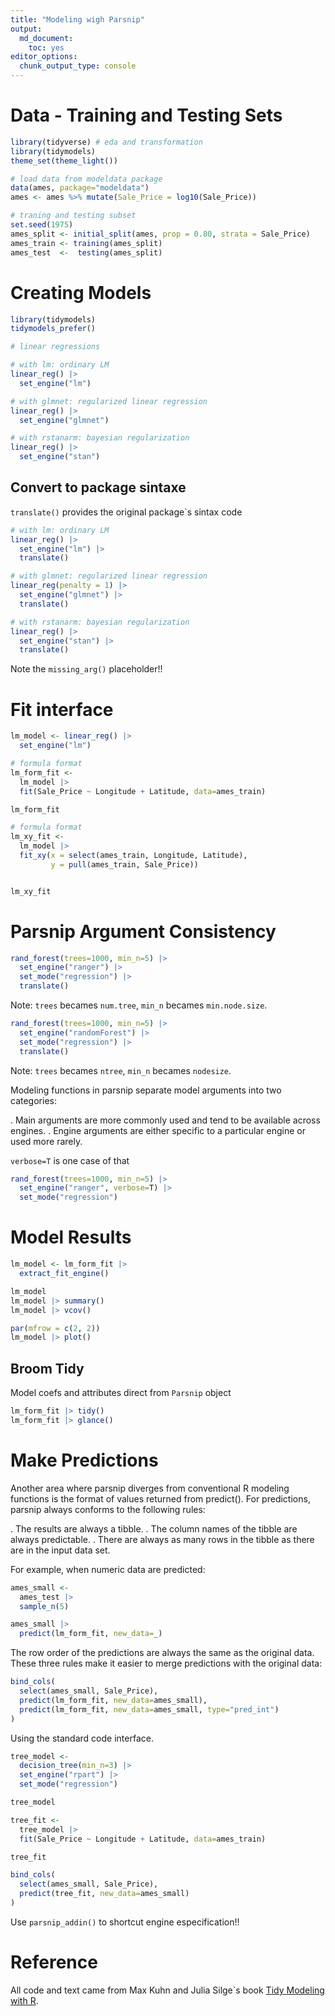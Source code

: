 ```yaml
---
title: "Modeling wigh Parsnip"
output: 
  md_document:
    toc: yes
editor_options: 
  chunk_output_type: console
---
```


# Data - Training and Testing Sets

```r
library(tidyverse) # eda and transformation
library(tidymodels)
theme_set(theme_light())

# load data from modeldata package
data(ames, package="modeldata")
ames <- ames %>% mutate(Sale_Price = log10(Sale_Price))

# traning and testing subset
set.seed(1975)
ames_split <- initial_split(ames, prop = 0.80, strata = Sale_Price)
ames_train <- training(ames_split)
ames_test  <-  testing(ames_split)


```

# Creating Models

```r
library(tidymodels)
tidymodels_prefer()

# linear regressions

# with lm: ordinary LM
linear_reg() |> 
  set_engine("lm")

# with glmnet: regularized linear regression
linear_reg() |> 
  set_engine("glmnet")

# with rstanarm: bayesian regularization
linear_reg() |>  
  set_engine("stan")
```

## Convert to package sintaxe

`translate()` provides the original package`s sintax code

```r

# with lm: ordinary LM
linear_reg() |> 
  set_engine("lm") |> 
  translate()

# with glmnet: regularized linear regression
linear_reg(penalty = 1) |> 
  set_engine("glmnet") |> 
  translate()

# with rstanarm: bayesian regularization
linear_reg() |>  
  set_engine("stan") |> 
  translate()
```
 
Note the `missing_arg()` placeholder!!

# Fit interface

```r

lm_model <- linear_reg() |> 
  set_engine("lm")

# formula format
lm_form_fit <- 
  lm_model |> 
  fit(Sale_Price ~ Longitude + Latitude, data=ames_train)

lm_form_fit

# formula format
lm_xy_fit <-
  lm_model |>
  fit_xy(x = select(ames_train, Longitude, Latitude),
         y = pull(ames_train, Sale_Price)) 


lm_xy_fit
```

# Parsnip Argument Consistency

```r

rand_forest(trees=1000, min_n=5) |> 
  set_engine("ranger") |> 
  set_mode("regression") |> 
  translate()

```

Note: `trees` becames `num.tree`, `min_n` becames `min.node.size`.


```r

rand_forest(trees=1000, min_n=5) |> 
  set_engine("randomForest") |> 
  set_mode("regression") |> 
  translate()

```

Note: `trees` becames `ntree`, `min_n` becames `nodesize`.

Modeling functions in parsnip separate model arguments into two categories:

. Main arguments are more commonly used and tend to be available across engines.
. Engine arguments are either specific to a particular engine or used more rarely.

`verbose=T` is one case of that

```r
rand_forest(trees=1000, min_n=5) |> 
  set_engine("ranger", verbose=T) |> 
  set_mode("regression")
```

# Model Results

```r
lm_model <- lm_form_fit |> 
  extract_fit_engine()

lm_model
lm_model |> summary()
lm_model |> vcov()

par(mfrow = c(2, 2))
lm_model |> plot()
```

## Broom Tidy

Model coefs and attributes direct from `Parsnip` object

```r
lm_form_fit |> tidy()
lm_form_fit |> glance()
```

# Make Predictions

Another area where parsnip diverges from conventional R modeling functions is the format of values returned from predict(). For predictions, parsnip always conforms to the following rules:

. The results are always a tibble.
. The column names of the tibble are always predictable.
. There are always as many rows in the tibble as there are in the input data set.

For example, when numeric data are predicted:

```r
ames_small <- 
  ames_test |> 
  sample_n(5)

ames_small |> 
  predict(lm_form_fit, new_data=_)

```

The row order of the predictions are always the same as the original data. These three rules make it easier to merge predictions with the original data:

```r

bind_cols(
  select(ames_small, Sale_Price),
  predict(lm_form_fit, new_data=ames_small),
  predict(lm_form_fit, new_data=ames_small, type="pred_int")
)

```

Using the standard code interface.

```r
tree_model <- 
  decision_tree(min_n=3) |> 
  set_engine("rpart") |> 
  set_mode("regression")

tree_model

tree_fit <- 
  tree_model |> 
  fit(Sale_Price ~ Longitude + Latitude, data=ames_train)

tree_fit

bind_cols(
  select(ames_small, Sale_Price),
  predict(tree_fit, new_data=ames_small)
)

```

Use `parsnip_addin()` to shortcut engine especification!!

# Reference

All code and text came from Max Kuhn and Julia Silge`s book [Tidy Modeling with R](https://www.tmwr.org/models).
